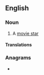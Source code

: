 {{also|filmstar|Filmstar}}
==English==

===Noun===
{{Wikipedia|movie star}}
{{en-noun}}

# {{lb|en|British}} A [[movie star]]

====Translations====
{{trans-see|movie star}}

===Anagrams===
* {{anagrams|en|a=afilmrst|art films}}